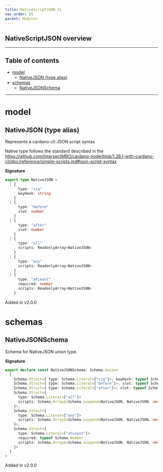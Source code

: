 ```yaml
---
title: NativeScriptJSON.ts
nav_order: 65
parent: Modules
---
```


## NativeScriptJSON overview

---

<h2 className="text-delta">Table of contents</h2>

- [model](#model)
  - [NativeJSON (type alias)](#nativejson-type-alias)
- [schemas](#schemas)
  - [NativeJSONSchema](#nativejsonschema)

---

# model

## NativeJSON (type alias)

Represents a cardano-cli JSON script syntax

Native type follows the standard described in the
https://github.com/IntersectMBO/cardano-node/blob/1.26.1-with-cardano-cli/doc/reference/simple-scripts.md#json-script-syntax

**Signature**

```ts
export type NativeJSON =
  | {
      type: "sig"
      keyHash: string
    }
  | {
      type: "before"
      slot: number
    }
  | {
      type: "after"
      slot: number
    }
  | {
      type: "all"
      scripts: ReadonlyArray<NativeJSON>
    }
  | {
      type: "any"
      scripts: ReadonlyArray<NativeJSON>
    }
  | {
      type: "atLeast"
      required: number
      scripts: ReadonlyArray<NativeJSON>
    }
```

Added in v2.0.0

# schemas

## NativeJSONSchema

Schema for NativeJSON union type.

**Signature**

```ts
export declare const NativeJSONSchema: Schema.Union<
  [
    Schema.Struct<{ type: Schema.Literal<["sig"]>; keyHash: typeof Schema.String }>,
    Schema.Struct<{ type: Schema.Literal<["before"]>; slot: typeof Schema.Number }>,
    Schema.Struct<{ type: Schema.Literal<["after"]>; slot: typeof Schema.Number }>,
    Schema.Struct<{
      type: Schema.Literal<["all"]>
      scripts: Schema.Array$<Schema.suspend<NativeJSON, NativeJSON, never>>
    }>,
    Schema.Struct<{
      type: Schema.Literal<["any"]>
      scripts: Schema.Array$<Schema.suspend<NativeJSON, NativeJSON, never>>
    }>,
    Schema.Struct<{
      type: Schema.Literal<["atLeast"]>
      required: typeof Schema.Number
      scripts: Schema.Array$<Schema.suspend<NativeJSON, NativeJSON, never>>
    }>
  ]
>
```

Added in v2.0.0
